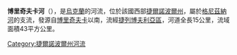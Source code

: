 '''博里奇夫卡河'''（{{lang-uk|Боричівка}}），是[[烏克蘭|烏克蘭]]的河流，位於該國西部[[捷爾諾波爾州|捷爾諾波爾州]]，屬於[[格尼茲納河|格尼茲納河]]的支流，發源自[[博里奇夫卡|博里奇夫卡]]以南，流經[[捷列博夫利亞區|捷列博夫利亞區]]，河道全長15公里，流域面積43平方公里。

{{DEFAULTSORT:Боричівка (річка)}}
[[Category:捷爾諾波爾州河流|Category:捷爾諾波爾州河流]]


{{Ukraine-river-stub}}